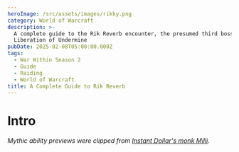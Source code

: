 ```yaml
---
heroImage: /src/assets/images/rikky.png
category: World of Warcraft
description: >-
  A complete guide to the Rik Reverb encounter, the presumed third boss of the
  Liberation of Undermine
pubDate: 2025-02-08T05:00:00.000Z
tags:
  - War Within Season 2
  - Guide
  - Raiding
  - World of Warcraft
title: A Complete Guide to Rik Reverb
---
```

# Intro
*Mythic ability previews were clipped from <a href="https://www.youtube.com/watch?v=qjJkEMHqfxs&t=10s">Instant Dollar's monk Milli</a>.*
<script src="https://wow.zamimg.com/widgets/power.js" async />

This is a two-phase encounter against a single boss, with lightly spread moderate-health adds spawning periodically.  The main gimmick of this encounter revolves around dealing with **Amplifiers** the boss drops over the course of the fight. You must manage their energy and avoid their mechanics in order to defeat the encounter.

The first phase is the majority of the encounter, with the second phase occurring when the boss reaches full energy, and lasting roughly 36 seconds. During this time, the boss is nearly immune (99% reduction) to damage.

When the boss enters phase two for the third time, he will not have this damage reduction, but will continue this phase until he dies or the raid dies.

# Full List of Abilities for Reference

*All links sourced from Wowhead through their generous API*

**Phase One**

* <a href="https://www.wowhead.com/ptr-2/spell=473748/amplification" class="wowhead">Amplification</a>
* <a href="https://www.wowhead.com/ptr-2/spell=1214829/feedback-nullifier" class="wowhead">Feedback Nullifier</a>
* <a href="https://www.wowhead.com/ptr-2/spell=1217120/lingering-voltage" class="wowhead">Lingering Voltage</a>
* <a href="https://www.wowhead.com/ptr-2/spell=468119/resonant-echoes" class="wowhead">Resonant Echoes</a>
* <a href="https://www.wowhead.com/ptr-2/spell=465795/noise-pollution" class="wowhead">Noise Pollution</a>
* <a href="https://www.wowhead.com/ptr-2/spell=466093/haywire" class="wowhead">Haywire</a>
* <a href="https://www.wowhead.com/ptr-2/spell=466866/echoing-chant" class="wowhead">Echoing Chant</a>
* <a href="https://www.wowhead.com/ptr-2/spell=1214598/entranced" class="wowhead">Entranced</a>
* <a href="https://www.wowhead.com/ptr-2/spell=467606/sound-cannon" class="wowhead">Sound Cannon</a>
* <a href="https://www.wowhead.com/ptr-2/spell=466961/faulty-zap" class="wowhead">Faulty Zap</a>
* <a href="https://www.wowhead.com/ptr-2/spell=467297/static-jolt" class="wowhead">Static Jolt</a>
* <a href="https://www.wowhead.com/ptr-2/spell=472306/sparkblast-ignition" class="wowhead">Sparkblast Ignition</a>
* <a href="https://www.wowhead.com/ptr-2/spell=472294/grand-finale" class="wowhead">Grand Finale</a>
* <a href="https://www.wowhead.com/ptr-2/spell=1214164/excitement" class="wowhead">Excitement</a>
* <a href="https://www.wowhead.com/ptr-2/spell=466128/resonance" class="wowhead">Resonance</a>
* <a href="https://www.wowhead.com/ptr-2/spell=464488/sonic-blast" class="wowhead">Sonic Blast</a>
* <a href="https://www.wowhead.com/ptr-2/spell=464518/tinnitus" class="wowhead">Tinnitus</a>

**Phase Two**

* <a href="https://www.wowhead.com/ptr-2/spell=466722/blowout" class="wowhead">Blowout</a>
* <a href="https://www.wowhead.com/ptr-2/spell=1213817/sound-cloud" class="wowhead">Sound Cloud</a>
* <a href="https://www.wowhead.com/ptr-2/spell=467991/blaring-drop" class="wowhead">Blaring Drop</a>
* <a href="https://www.wowhead.com/ptr-2/spell=473655/hype-fever" class="wowhead">Hype Fever!</a>

# Important Abilities

* **Amplification** - The boss will briefly rise in the air and them slam down, dealing high damage to anyone caught in the radius. The very first cast of each Phase One (including on pull) will drop only a single **Amplifier**. Every cast after that will drop two--one under the boss, and one baited by ranged.  **After each Phase Two, one **Amplifier** will be left over.** **Rik will rapidly charge any Amplifiers within 15 yards.**
* <img src="https://cdn.shawnzhome.com/shawnzhome/videos/LoU/converted-rikky/amplification.webp"/>
* **Lingering Voltage** - All amplifiers gain energy over time. If they reach full energy, they will start casting Haywire, dealing very high sonic damage to the entire raid. This can be stopped by clicking on an **Amplifier**, draining it of its energy and afflicting the player with a moderate DoT. **This however grants a stacking debuff to the draining player, increasing their damage taken from this DoT.** The energy of the **Amplifier** can be observed where a nameplate would typically be, on default UIs.
* <img src="https://cdn.shawnzhome.com/shawnzhome/videos/LoU/converted-rikky/lingeringvoltage.webp"/>
* **Sparkblast Ignition** - Rik will spawn around 4 bombs that will explode after 15 seconds. They have moderate health and will spawn loosely spread.
* <img src="https://cdn.shawnzhome.com/shawnzhome/videos/LoU/converted-rikky/sparkblastignition.webp"/>
* **Resonant Echoes** - **Amplifiers** will cast this, shooting out medium-sized discs in random directions. Touching this afflicts you with a high damage DoT for 6 seconds that can stack. 
* <img src="https://cdn.shawnzhome.com/shawnzhome/videos/LoU/converted-rikky/resonantechoes.webp"/>
* **Echoing Chant** - Rik will activate all **Amplifiers** simultaneously, causing them to all shoot out **Resonant Echoes**
* <img src="https://cdn.shawnzhome.com/shawnzhome/videos/LoU/converted-rikky/echoingchant.webp"/>
* **Sound Cannon** - Rik will focus on a target, tracking them with a beam. After several seconds, he will shoot the target, dealing damage to them and anyone else caught in the blast.
* <img src="https://cdn.shawnzhome.com/shawnzhome/videos/LoU/converted-rikky/soundcannon.webp"/>
* **Faulty Zap** - Rik will afflict several players with a DoT that light damage but makes them take 75% increased nature damage.
* <img src="https://cdn.shawnzhome.com/shawnzhome/videos/LoU/converted-rikky/faultyzap.webp"/>
**Phase Two**

* **Soundcloud** - Rik will encase himself in a protective shield, reducing all damage taken by 99%.  He will then begin to cast **Blaring Drop**, sending out a wave that deals lethal damage to anyone who touches it (besides tanks).  This functions quite similar to Ansurek's **Venom Nova/Frothing Gluttony**, and can be traversed over by similar classes (blinks, leaps, double jump etc).
* **Blowout** - The **Amplifiers** from Phase One will explode one-by-one, launching up anyone nearby.  This functions quite similarly to Ansurek's pops, however it triggers automatically when the **Blaring Drop** gets close enough. <img loading="lazy" src="https://s3.us-east-1.amazonaws.com/cdn.shawnzhome.com/shawnzhome/videos/LoU/converted-rikky/blaringdrop.webp"/>

# Strategy (Normal and Heroic)

**Phase One**

* It must be determined how you want to place the **Amplifiers** before the pull, and who will drain them.  You can yolo it, but this will make things significantly more chaotic. As of writing, there are two popular placements. One is just a straight column from where he begins down towards the entrance, with another column parallel to that (this can be observed in <a href="#raid-plans-useful-weakauras-and-macros">Raid Plans, Useful Weakauras, and Macros section.</a>) The other way, which is more popular on Mythic, is to create somewhat of a diamond shape that runs horizontal. I also recommend enabling **Amplifier Marking**, which exists in **BigWigs**, and I assume DBM has an equivalent feature.
* The best way to drain each Amplifier is to let it gain up to roughly 80 or so energy, and then drain it all at once. This ensures that each Amplifier only need be drained twice each phase, but does mean that those players will need extra attention and must also be far more careful in dodging mechanics, as they will be constantly taking damage from Lingering Voltage.  Note that, as of testing, it was not possible to cast while draining either, so you must dedicate that time towards draining. You can move freely however inside the radius of the drain, which is a light blue circle around the **Amplifier**.
* **Sound Cannon** targets should either remain still or move out of the group, whichever makes the most sense at the time.
* Players with **Faulty Zap** should just loosely spread so as not to splash damage to others, and should be careful when draining with this debuff as they will take far more damage.
* Tanks should swap at around 5 stacks, and should be careful with the boss's positioning. The boss charges any **Amplifiers** near him at an accelerated rate, and also cleaves damage and applies the tank debuff to any in front of him. The tank not currently tanking should thus stand behind the boss or off to the side with the other melee, and the tank currently tanking the boss should always make sure to pay attention to **Amplifiers** and drag the boss away if necessary.
* On Heroic and higher, the **Pyrotechnics** spawned by **Sparkblast Ignition** are the highest priority while they are alive and should be immediately burned down. Doing so always gives you a small haste and movement speed increase. Players may need to drain while these are up, so you may consider having some players hold damage for these overlaps.
* On Heroic and higher, if available, you may also choose to simply have a willing player swap to tank and drain every **Amplifier** by themselves, as it will not threaten their health at any point, concentrating all the healing from that mechanic onto them.

**Phase Two**

* This phase is rather simple, but punishing if you make a mistake. **Resonant Echoes** will continue to shoot out during this phase and must be dodged.  Besides this, there is very little outgoing damage and you cannot damage the boss, nor does he need to be tanked, so everyone should be focused on making it to each **Blowout**.
* The next Amplifier to Blowout is clearly marked with a blue circle, and everyone should use whatever movement abilities they have to make it there without getting Entranced.  Then, simply stand within the radius of the circle and you should be popped up as the **Blaring Drop** approaches. Do note that, as of writing, if you stood too far forward you could possibly touch the ring before the **Amplifier** popped you up, resulting in death to anyone not incredibly tanky. It is best to simply sit at the back of the circle, to be safe.
* Once this phase finishes, you may note that one **Amplifier** did not **Blowout**, and that one will remain active for the rest of the fight, slowly increasing how many things there are to dodge and overall raid damage.

# Mythic Changes

Mythic introduces some mechanical changes that do alter how you approach some parts of the fight, but nothing that largely affects overall positioning and the intent behind many of the solutions performed in Heroic.

* **Amplifiers** now spawn with a protective shield called **Feedback Nullifier** that prevents them from being drained. It also prevents them from being able to cast **Blowout** during Phase Two. <img loading="lazy" src="https://s3.us-east-1.amazonaws.com/cdn.shawnzhome.com/shawnzhome/videos/LoU/converted-rikky/feedbacknullfier.webp"/>
* **Sound Cannon** now splits damage to all targets in the line, and if any player reaches 75% HP while soaking it, they become **Entranced**.
* **Faulty Zap** now triggers a **Static Jolt** if two afflicted players collide (the circle of one player needs to overlap with another player's character model to qualify as a collision). This **Static Jolt** removes **Feedback Nullifier** from **Amps** and causes a raidwide explosion for moderate damage. <img loading="lazy" src="https://s3.us-east-1.amazonaws.com/cdn.shawnzhome.com/shawnzhome/videos/LoU/converted-rikky/staticjolt.webp"/>

# Mythic Strategy

* Reaching two stacks of **Resonant Echoes** (as in, getting hit by two or more **Echoes**) within 6 seconds will **Entrance** you, mind-controlling you and requiring you to be damaged to be broken out.
* Like **Heroic**, you should have a static set of assigned **Amplifier** drainers, or utilize a third tank to handle the mechanic.
* Causing a **Static Jolt** will immediately transfer those Faulty Zap debuffs to new players, so you are not simply rid of the mechanic once you've collided enough and must continue to watch out for it.
* Every single player that can should strive to soak the **Sound Cannon** to make it so that it deals as little damage as possible.
* You will of course want to make sure the raid is relatively healthy whenever you need to break an **Amplifier**, and ideally the raid leader should simply call out each time a break is needed.  However, as long as the players with **Faulty Zap** understand the mechanic, you can also do this without any communication.
* The players both doing the breaking and draining take significantly more damage on Mythic, so it is important to watch their health carefully.
* As you gain more **Amplifiers** throughout the fight, it becomes more and more necessary to quickly break their shields so that you do not fall behind.

# Notes on Healing

There is overall not that much healing required in this fight.  There is light rot present throughout, with occasional moderate healing required on the players draining the voltage, or players who are hit by stray **Resonant Echoes**.  If a **Grand Finale** goes off, it isn't entirely unrecoverable but it will require multiple healing CDs to survive, at least on Heroic. Mythic it is incredibly likely you will simply wipe.

There *should* be almost no healing required in the intermission and HoTs alone can keep everyone topped. However, in reality many players will be hit by **Resonant Echoes** and thus you should be ready to top players accordingly. You should take this time to let your mana regenerate as much as you can.  Mythic does change this, especially towards the end of the fight as more and more players are required to drain, as more **Static Jolts** are required and as positioning gets more hectic.  Tanks also take quite a bit of damage, depending on class, so you may need someone to watch them.

# Notes on Tanking

This is the first boss where you might need to look at your monitor as a tank.  You will want to swap on around 5 stacks--more if you can handle more, but I see no real reason to go beyond this.  Each stack increases your sonic damage taken by 100%, making you more and more vulnerable to the rest of the fight's ambient damage.  If an **Amplifier** ever goes **Haywire** while you have high stacks of this debuff, you will almost certainly die if you do not react accordingly.

Beyond that, you will want to make sure you have a clear plan for where you are taking the boss, and make sure to never abruptly turn it any direction. Move steadily and consistently, and above all make sure to drag the boss away from any Amplifiers in your path.

# Defensive Usage

Almost certainly, you will use defensives throughout Phase One.  There is practically no real need to save them for Phase Two, as there is so little damage going out throughout that part of the fight if you play well.  If you have an immunity, you may elect to save it in case you ever miss a **Blowout**, but otherwise, defensives should be used if you get tagged by **Resonant Echoes**, or if you have to drain an **Amplifier**.  At this time, you can easily get combo'd if you are not paying attention and it is better to be proactive and safe than die randomly.

# Movement Cooldowns

Movement cooldowns are quite effective in this fight, and all available ones should be scheduled and used.  Movement is particularly effective towards the latter half of Phase One, and for any particularly far movements required in Phase Two.  Gateways are useful especially in Phase Two, but also can be used for ranged for uptime in Phase One when baiting **Amplifiers**.  

# Damage Profile Best Suited for this Encounter

While this is a single target fight, any class that can do their single target build while also having a bit of cleave or target swapping is very useful.  Almost every class has some way of effectively cleaving these bombs now that they spawn closer together, but again, classes such as Spriest/Lock/Mage/Shaman/Boomkin can do this the most effectively while retaining a large portion of their single target damage.

# Raid plan, Useful Weakauras, and Macros

* Raid Plan for <a href="https://raidplan.io/plan/iqNWzgtfaYEgLyMH">Normal and Heroic</a>
* Raid Plan for Mythic (NYI).
* No fight specific macros or Weakauras. Refer to <a href="https://www.shawnzhome.com/post/resources-and-weakauras/">the Resources and Weakauras page</a>

**Table of Contents**

1. <a href="https://www.shawnzhome.com/post/a-complete-guide/">Vexie</a>
2. <a href="https://www.shawnzhome.com/post/a-complete-guide-to-the-cauldron-of-carnage/">Cauldron of Carnage</a>
4. <a href="https://www.shawnzhome.com/post/a-complete-guide-to-stix-bunkjunker/">Stix Bunkjunker</a>
5. <a href="https://www.shawnzhome.com/post/a-complete-guide-to-sprocketmonger-lockenstock/">Sprocketmonger Lockenstock</a>
6. <a href="https://www.shawnzhome.com/post/a-complete-guide-to-the-one-armed-bandit/">One-Armed Bandit</a>
7. <a href="https://www.shawnzhome.com/post/a-complete-guide-to-mugzee/">Mug'Zee</a>
8. <a href="https://www.shawnzhome.com/post/a-complete-guide-to-chrome-king-gallywix/">Chrome King Gallywix</a>

<a href="https://discord.com/channels/1353297912754602097/1353301218977644630">Feedback or opinions? Drop them here in the discord thread for this post!</a>